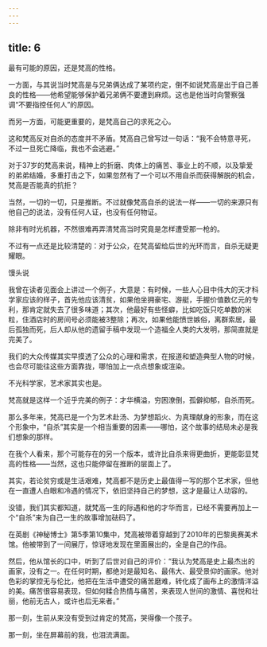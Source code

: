 ```yaml
---
---
---
```

title: 6
---



最有可能的原因，还是梵高的性格。

一方面，与其说当时梵高是与兄弟俩达成了某项约定，倒不如说梵高是出于自己善良的性格——他希望能够保护着兄弟俩不要遭到麻烦。这也是他当时向警察强调“不要指控任何人”的原因。

而另一方面，可能更重要的，是梵高自己的求死之心。

这和梵高反对自杀的态度并不矛盾。梵高自己曾写过一句话：“我不会特意寻死，不过一旦死亡降临，我也不会逃避。”

对于37岁的梵高来说，精神上的折磨、肉体上的痛苦、事业上的不顺，以及挚爱的弟弟结婚，多重打击之下，如果忽然有了一个可以不用自杀而获得解脱的机会，梵高是否能真的抗拒？

当然，一切的一切，只是推断。不过就像梵高自杀的说法一样——一切的来源只有他自己的说法，没有任何人证，也没有任何物证。

除非有时光机器，不然很难再弄清梵高当时究竟是怎样遭受那一枪的。

不过有一点还是比较清楚的：对于公众，在梵高留给后世的光环而言，自杀无疑更耀眼。

馒头说

我曾在读者见面会上讲过一个例子，大意是：有时候，一些人心目中伟大的天才科学家应该的样子，首先他应该清贫，如果他坐拥豪宅、游艇，手握价值数亿元的专利，那肯定就失去了很多味道；其次，他最好有些怪癖，比如吃饭只吃单数的米粒，住酒店时的房间号必须能被3整除；再次，如果他能愤世嫉俗，离群索居，最后孤独而死，后人却从他的遗留手稿中发现一个造福全人类的大发明，那简直就是完美了。

我们的大众传媒其实早摸透了公众的心理和需求，在报道和塑造典型人物的时候，也会尽可能往这些方面靠拢，哪怕加上一点点想象或渲染。

不光科学家，艺术家其实也是。

梵高就是这样一个近乎完美的例子：才华横溢，穷困潦倒，孤僻抑郁，自杀而死。

那么多年来，梵高已是一个为艺术赴汤、为梦想蹈火、为真理献身的形象，而在这个形象中，“自杀”其实是一个相当重要的因素——哪怕，这个故事的结局未必是我们想象的那样。

在我个人看来，那个可能存在的另一个版本，或许比自杀来得更曲折，更能彰显梵高的性格——当然，这也只能停留在推断的层面上了。

其实，若论贫穷或是生活艰难，梵高都不是历史上最值得一写的那个艺术家，但他在一直遭人白眼和冷遇的情况下，依旧坚持自己的梦想，这才是最让人动容的。

没错，我们其实都知道，就梵高一生的际遇和他的才华而言，已经不需要再加上一个“自杀”来为自己一生的故事增加砝码了。

在英剧《神秘博士》第5季第10集中，梵高被带着穿越到了2010年的巴黎奥赛美术馆。他被带到了一间展厅，惊讶地发现在里面展出的，全是自己的作品。

然后，他从馆长的口中，听到了后世对自己的评价：“我认为梵高是史上最杰出的画家，没有之一。在任何时期，都绝对是最知名、最伟大、最受景仰的画家。他对色彩的掌控无与伦比，他把在生活中遭受的痛苦磨难，转化成了画布上的激情洋溢的美。痛苦很容易表现，但如何糅合热情与痛苦，来表现人世间的激情、喜悦和壮丽，他前无古人，或许也后无来者。”

那一刻，生前从来没有受到过肯定的梵高，哭得像一个孩子。

那一刻，坐在屏幕前的我，也泪流满面。